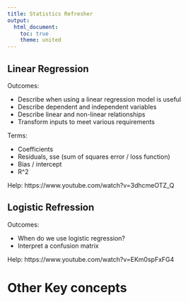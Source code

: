 ```yaml
---
title: Statistics Refresher
output: 
  html_document:
    toc: true
    theme: united
---
```


## Linear Regression

Outcomes:

- Describe when using a linear regression model is useful
- Describe dependent and independent variables
- Describe linear and non-linear relationships
- Transform inputs to meet various requirements


Terms:

- Coefficients 
- Residuals, sse (sum of squares error / loss function)
- Bias / intercept
- R^2

Help: https://www.youtube.com/watch?v=3dhcmeOTZ_Q


## Logistic Refression

Outcomes:

- When do we use logistic regression?
- Interpret a confusion matrix

Help: https://www.youtube.com/watch?v=EKm0spFxFG4


# Other Key concepts